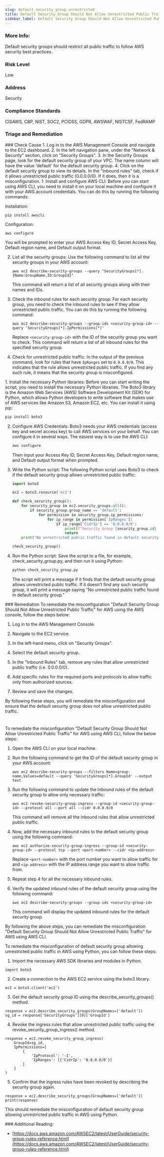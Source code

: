 ```yaml
---
slug: default_security_group_unrestricted
title: Default Security Group Should Not Allow Unrestricted Public Traffic
sidebar_label: Default Security Group Should Not Allow Unrestricted Public Traffic
---
```


### More Info:

Default security groups should restrict all public traffic to follow AWS security best practices.

### Risk Level

Low

### Address

Security

### Compliance Standards

CISAWS, CBP, NIST, SOC2, PCIDSS, GDPR, AWSWAF, NISTCSF, FedRAMP


### Triage and Remediation
<Tabs>

<Tab title='Cause'>
### Check Cause
<AccordionGroup>
<Accordion title='Using Console' defaultOpen='true'>
1. Log in to the AWS Management Console and navigate to the EC2 dashboard.
2. In the left navigation pane, under the "Network & Security" section, click on "Security Groups".
3. In the Security Groups page, look for the default security group of your VPC. The name column will have the value 'default' for the default security group.
4. Click on the default security group to view its details. In the "Inbound rules" tab, check if it allows unrestricted public traffic (0.0.0.0/0). If it does, then it is a misconfiguration.
</Accordion>

<Accordion title='Using CLI'>
1. Install and configure AWS CLI: Before you can start using AWS CLI, you need to install it on your local machine and configure it with your AWS account credentials. You can do this by running the following commands:

   Installation:
   ```
   pip install awscli
   ```
   Configuration:
   ```
   aws configure
   ```
   You will be prompted to enter your AWS Access Key ID, Secret Access Key, Default region name, and Default output format.

2. List all the security groups: Use the following command to list all the security groups in your AWS account:

   ```
   aws ec2 describe-security-groups --query "SecurityGroups[*].{Name:GroupName,ID:GroupId}"
   ```
   This command will return a list of all security groups along with their names and IDs.

3. Check the inbound rules for each security group: For each security group, you need to check the inbound rules to see if they allow unrestricted public traffic. You can do this by running the following command:

   ```
   aws ec2 describe-security-groups --group-ids <security-group-id> --query 'SecurityGroups[*].IpPermissions[*]'
   ```
   Replace `<security-group-id>` with the ID of the security group you want to check. This command will return a list of all inbound rules for the specified security group.

4. Check for unrestricted public traffic: In the output of the previous command, look for rules that have `IpRanges` set to `0.0.0.0/0`. This indicates that the rule allows unrestricted public traffic. If you find any such rule, it means that the security group is misconfigured.
</Accordion>

<Accordion title='Using Python'>
1. Install the necessary Python libraries: Before you can start writing the script, you need to install the necessary Python libraries. The Boto3 library is the Amazon Web Services (AWS) Software Development Kit (SDK) for Python, which allows Python developers to write software that makes use of AWS services like Amazon S3, Amazon EC2, etc. You can install it using pip:

   ```bash
   pip install boto3
   ```

2. Configure AWS Credentials: Boto3 needs your AWS credentials (access key and secret access key) to call AWS services on your behalf. You can configure it in several ways. The easiest way is to use the AWS CLI:

   ```bash
   aws configure
   ```

   Then input your Access Key ID, Secret Access Key, Default region name, and Default output format when prompted.

3. Write the Python script: The following Python script uses Boto3 to check if the default security group allows unrestricted public traffic:

   ```python
   import boto3

   ec2 = boto3.resource('ec2')

   def check_security_group():
       for security_group in ec2.security_groups.all():
           if security_group.group_name == 'default':
               for permission in security_group.ip_permissions:
                   for ip_range in permission['IpRanges']:
                       if ip_range['CidrIp'] == '0.0.0.0/0':
                           print(f"Security Group {security_group.id} allows unrestricted public traffic.")
                           return
       print("No unrestricted public traffic found in default security group.")

   check_security_group()
   ```

4. Run the Python script: Save the script to a file, for example, check_security_group.py, and then run it using Python:

   ```bash
   python check_security_group.py
   ```

   The script will print a message if it finds that the default security group allows unrestricted public traffic. If it doesn't find any such security group, it will print a message saying "No unrestricted public traffic found in default security group."
</Accordion>

</AccordionGroup>
</Tab>

<Tab title='Remediation'>
### Remediation

<AccordionGroup>
<Accordion title='Using Console' defaultOpen='true'>
To remediate the misconfiguration "Default Security Group Should Not Allow Unrestricted Public Traffic" for AWS using the AWS console, follow the steps below:

1. Log in to the AWS Management Console.

2. Navigate to the EC2 service.

3. In the left-hand menu, click on "Security Groups".

4. Select the default security group.

5. In the "Inbound Rules" tab, remove any rules that allow unrestricted public traffic (i.e. 0.0.0.0/0).

6. Add specific rules for the required ports and protocols to allow traffic only from authorized sources.

7. Review and save the changes.

By following these steps, you will remediate the misconfiguration and ensure that the default security group does not allow unrestricted public traffic.

#
</Accordion>

<Accordion title='Using CLI'>
To remediate the misconfiguration "Default Security Group Should Not Allow Unrestricted Public Traffic" for AWS using AWS CLI, follow the below steps:

1. Open the AWS CLI on your local machine.

2. Run the following command to get the ID of the default security group in your AWS account:

   ```
   aws ec2 describe-security-groups --filters Name=group-name,Values=default --query 'SecurityGroups[*].GroupId' --output text
   ```

3. Run the following command to update the inbound rules of the default security group to allow only necessary traffic:

   ```
   aws ec2 revoke-security-group-ingress --group-id <security-group-id> --protocol all --port all --cidr 0.0.0.0/0
   ```

   This command will remove all the inbound rules that allow unrestricted public traffic.

4. Now, add the necessary inbound rules to the default security group using the following command:

   ```
   aws ec2 authorize-security-group-ingress --group-id <security-group-id> --protocol tcp --port <port-number> --cidr <ip-address>
   ```

   Replace `<port-number>` with the port number you want to allow traffic for and `<ip-address>` with the IP address range you want to allow traffic from.

5. Repeat step 4 for all the necessary inbound rules.

6. Verify the updated inbound rules of the default security group using the following command:

   ```
   aws ec2 describe-security-groups --group-ids <security-group-id>
   ```

   This command will display the updated inbound rules for the default security group.

By following the above steps, you can remediate the misconfiguration "Default Security Group Should Not Allow Unrestricted Public Traffic" for AWS using AWS CLI.
</Accordion>

<Accordion title='Using Python'>
To remediate the misconfiguration of default security group allowing unrestricted public traffic in AWS using Python, you can follow these steps:

1. Import the necessary AWS SDK libraries and modules in Python.

```
import boto3
```

2. Create a connection to the AWS EC2 service using the boto3 library.

```
ec2 = boto3.client('ec2')
```

3. Get the default security group ID using the describe_security_groups() method.

```
response = ec2.describe_security_groups(GroupNames=['default'])
sg_id = response['SecurityGroups'][0]['GroupId']
```

4. Revoke the ingress rules that allow unrestricted public traffic using the revoke_security_group_ingress() method.

```
response = ec2.revoke_security_group_ingress(
    GroupId=sg_id,
    IpPermissions=[
        {
            'IpProtocol': '-1',
            'IpRanges': [{'CidrIp': '0.0.0.0/0'}]
        }
    ]
)
```

5. Confirm that the ingress rules have been revoked by describing the security group again.

```
response = ec2.describe_security_groups(GroupNames=['default'])
print(response)
```

This should remediate the misconfiguration of default security group allowing unrestricted public traffic in AWS using Python.
</Accordion>

</AccordionGroup>
</Tab>
</Tabs>
### Additional Reading:

- [https://docs.aws.amazon.com/AWSEC2/latest/UserGuide/security-group-rules-reference.html](https://docs.aws.amazon.com/AWSEC2/latest/UserGuide/security-group-rules-reference.html) 


